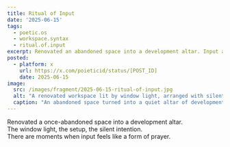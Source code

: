 ```yaml
---
title: Ritual of Input
date: '2025-06-15'
tags:
  - poetic.os
  - workspace.syntax
  - ritual.of.input
excerpt: Renovated an abandoned space into a development altar. Input as silent prayer.
posted:
  - platform: x
    url: https://x.com/poieticid/status/[POST_ID]
    date: 2025-06-15
image:
  src: /images/fragment/2025-06-15-ritual-of-input.jpg
  alt: "A renovated workspace lit by window light, arranged with silent intention."
  caption: "An abandoned space turned into a quiet altar of development."
---
```


Renovated a once-abandoned space into a development altar.  
The window light, the setup, the silent intention.  
There are moments when input feels like a form of prayer.
